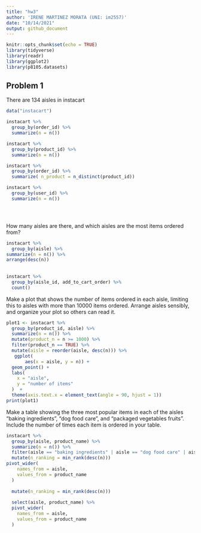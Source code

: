 ```yaml
---
title: "hw3"
author: 'IRENE MARTINEZ MORATA (UNI: im2557)'
date: "10/14/2021"
output: github_document
---
```


```r
knitr::opts_chunk$set(echo = TRUE)
library(tidyverse)
library(readr)
library(ggplot2)
library(p8105.datasets)
```

## Problem 1

There are 134 aisles in instacart


```r
data("instacart")

instacart %>% 
  group_by(order_id) %>% 
  summarize(n = n())

instacart %>%
  group_by(product_id) %>%
  summarize(n = n())

instacart %>% 
  group_by(order_id) %>% 
  summarize( n_product = n_distinct(product_id))

instacart %>%
  group_by(user_id) %>%
  summarize(n = n())





```

How many aisles are there, and which aisles are the most items ordered from?

```r

instacart %>%
  group_by(aisle) %>%
summarize(n = n()) %>%
arrange(desc(n))
  
  
instacart %>% 
  group_by(aisle_id, add_to_cart_order) %>% 
  count()
```
Make a plot that shows the number of items ordered in each aisle, limiting this to aisles with more than 10000 items ordered. Arrange aisles sensibly, and organize your plot so others can read it.

```r
plot1 <- instacart %>% 
  group_by(product_id, aisle) %>% 
  summarize(n = n()) %>%
  mutate(product_n = n >= 1000) %>% 
  filter(product_n == TRUE) %>%
  mutate(aisle = reorder(aisle, desc(n))) %>%
   ggplot(
       aes(x = aisle, y = n)) +
  geom_point() +
  labs(
    x = "aisle",
    y = "number of items"
  )  +
  theme(axis.text.x = element_text(angle = 90, hjust = 1))
print(plot1)

```

Make a table showing the three most popular items in each of the aisles “baking ingredients”, “dog food care”, and “packaged vegetables fruits”. Include the number of times each item is ordered in your table.


```r

instacart %>% 
  group_by(aisle, product_name) %>% 
  summarize(n = n()) %>% 
  filter(aisle == "baking ingredients" | aisle == "dog food care" | aisle == "package vegetables fruits") %>% 
  mutate(n_ranking = min_rank(desc(n)))
pivot_wider(
    names_from = aisle,
    values_from = product_name
  ) 
  
  mutate(n_ranking = min_rank(desc(n))) 
  
  select(aisle, product_name) %>% 
  pivot_wider(
    names_from = aisle,
    values_from = product_name
  )

```
